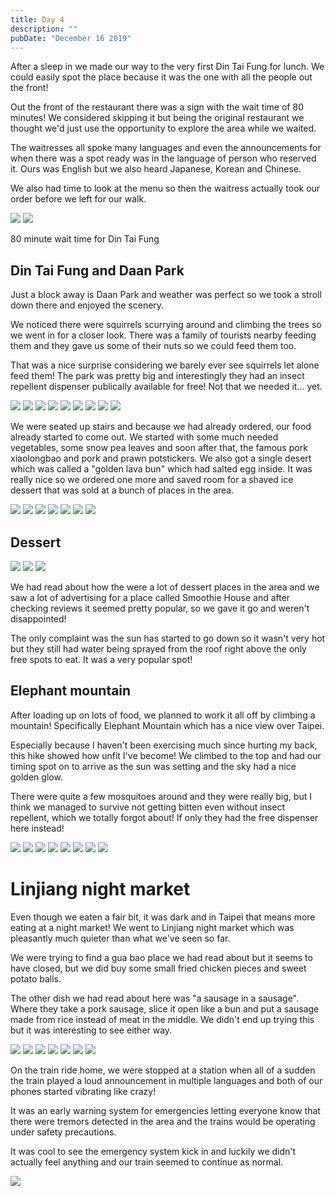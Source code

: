 ```yaml
---
title: Day 4
description: ""
pubDate: "December 16 2019"
---
```



After a sleep in we made our way to the very first Din Tai Fung for lunch. We could easily spot the place because it was the one with all the people out the front!

Out the front of the restaurant there was a sign with the wait time of 80 minutes! We considered skipping it but being the original restaurant we thought we'd just use the opportunity to explore the area while we waited.

The waitresses all spoke many languages and even the announcements for when there was a spot ready was in the language of person who reserved it. Ours was English but we also heard Japanese, Korean and Chinese.

We also had time to look at the menu so then the waitress actually took our order before we left for our walk.

<Grid>
  <Img src="2019-taiwan-vietnam/32893a78ebd14494b6015a0eb7f32aad.jpg" />
  <Img src="2019-taiwan-vietnam/180c7f222ff14387822b2ab9162f0d28.jpg" />
</Grid>

80 minute wait time for Din Tai Fung

## Din Tai Fung and Daan Park

Just a block away is Daan Park and weather was perfect so we took a stroll down there and enjoyed the scenery.

We noticed there were squirrels scurrying around and climbing the trees so we went in for a closer look. There was a family of tourists nearby feeding them and they gave us some of their nuts so we could feed them too.

That was a nice surprise considering we barely ever see squirrels let alone feed them! The park was pretty big and interestingly they had an insect repellent dispenser publically available for free! Not that we needed it... yet.

<Grid>
  <Img src="2019-taiwan-vietnam/a90737a2e22a4b759d58b3e28c700d90.jpg" />
  <Img src="2019-taiwan-vietnam/fd95236309c449f98fc7115126649ac8.jpg" />
  <Img src="2019-taiwan-vietnam/fcf6b2156bf4447389948d0d9aaf92b4.jpg" />
  <Img src="2019-taiwan-vietnam/5d07e90d075544d19366296eaaae616d.jpg" />
  <Img src="2019-taiwan-vietnam/fcfe7fcba0124e49905f8df200086912.jpg" />
  <Img src="2019-taiwan-vietnam/2ea80cae75e74a989e5e392f24d5d31e.jpg" />
  <Img src="2019-taiwan-vietnam/0758071bc8814217973e2003bcd885fb.jpg" />
  <Img src="2019-taiwan-vietnam/99c234f8888f40fca960fb34443f9ba0.jpg" />
  <Img src="2019-taiwan-vietnam/b925ee7a8ff746bca080718274e2535b.jpg" />
</Grid>

We were seated up stairs and because we had already ordered, our food already started to come out. We started with some much needed vegetables, some snow pea leaves and soon after that, the famous pork xiaolongbao and pork and prawn potstickers. We also got a single desert which was called a "golden lava bun" which had salted egg inside. It was really nice so we ordered one more and saved room for a shaved ice dessert that was sold at a bunch of places in the area.

<Grid>
  <Img src="2019-taiwan-vietnam/0df12598b163435b81a0c590bd84ecc1.jpg" />
  <Img src="2019-taiwan-vietnam/c40cf903bb9c4f58a567fd5677d1b58d.jpg" />
  <Img src="2019-taiwan-vietnam/074263a9f5ca405b9b068cd12a1d8103.jpg" />
  <Img src="2019-taiwan-vietnam/34aa2800cae44bd4bb55daec448f0d5a.jpg" />
  <Img src="2019-taiwan-vietnam/378f607b046746b5a431ccd0270a958e.jpg" />
  <Img src="2019-taiwan-vietnam/f10ab8bfc2f649e7b0001b970c261d8a.jpg" />
  <Img src="2019-taiwan-vietnam/00da7215ddaa40c0a77b8504004f3105.jpg" />
</Grid>

## Dessert

<Grid>
  <Img src="2019-taiwan-vietnam/52a640c5c8264fce8f04047480435670.jpg" />
  <Img src="2019-taiwan-vietnam/ce209c1a8b90434794c02d51b71c1a1e.jpg" />
  <Img src="2019-taiwan-vietnam/e0ebbce942ba49c1ab4f71ca20f8cc69.jpg" />
</Grid>

We had read about how the were a lot of dessert places in the area and we saw a lot of advertising for a place called Smoothie House and after checking reviews it seemed pretty popular, so we gave it go and weren't disappointed!

The only complaint was the sun has started to go down so it wasn't very hot but they still had water being sprayed from the roof right above the only free spots to eat. It was a very popular spot!

## Elephant mountain

After loading up on lots of food, we planned to work it all off by climbing a mountain! Specifically Elephant Mountain which has a nice view over Taipei.

Especially because I haven't been exercising much since hurting my back, this hike showed how unfit I've become! We climbed to the top and had our timing spot on to arrive as the sun was setting and the sky had a nice golden glow.

There were quite a few mosquitoes around and they were really big, but I think we managed to survive not getting bitten even without insect repellent, which we totally forgot about! If only they had the free dispenser here instead!

<Grid>
  <Img src="2019-taiwan-vietnam/4bf67949d8a3429da493f82d1e129f9f.jpg" />
  <Img src="2019-taiwan-vietnam/0d82743487ad4d079e41f241e6f7fdbf.jpg" />
  <Img src="2019-taiwan-vietnam/52b37ef1509f487789b4f8188cbe03ed.jpg" />
  <Img src="2019-taiwan-vietnam/fe85815504864c14a3b9afaf2a99d30d.jpg" />
  <Img src="2019-taiwan-vietnam/77c59bc092d745a5bf09819bff68a334.jpg" />
  <Img src="2019-taiwan-vietnam/93c299852bd146f2a80d48a9cbd676e3.jpg" />
  <Img src="2019-taiwan-vietnam/b16606b29b0e4fb389ddb1f52c79dbb6.jpg" />
  <Img src="2019-taiwan-vietnam/b7583c52c446400181e68d278207e1e1.jpg" />
</Grid>

# Linjiang night market

Even though we eaten a fair bit, it was dark and in Taipei that means more eating at a night market! We went to Linjiang night market which was pleasantly much quieter than what we've seen so far.

We were trying to find a gua bao place we had read about but it seems to have closed, but we did buy some small fried chicken pieces and sweet potato balls.

The other dish we had read about here was "a sausage in a sausage". Where they take a pork sausage, slice it open like a bun and put a sausage made from rice instead of meat in the middle. We didn't end up trying this but it was interesting to see either way.

<Grid>
  <Img src="2019-taiwan-vietnam/f7a3e41530f74eba9eac3058f5fefdc3.jpg" />
  <Img src="2019-taiwan-vietnam/6d42210ff421485baa18df08974c877c.jpg" />
  <Img src="2019-taiwan-vietnam/c4ca96b9ef0843ff9c86e20acb4d43d1.jpg" />
  <Img src="2019-taiwan-vietnam/32d33d2733a74e8b828a568009af8c76.jpg" />
  <Img src="2019-taiwan-vietnam/bf3657647262481682a366dadfe89809.jpg" />
  <Img src="2019-taiwan-vietnam/99b6fe2984b24d5fb693265173a714f0.jpg" />
  <Img src="2019-taiwan-vietnam/a31174d36f9f4fadb0f6ad64c80caa2c.jpg" />
</Grid>

On the train ride home, we were stopped at a station when all of a sudden the train played a loud announcement in multiple languages and both of our phones started vibrating like crazy!

It was an early warning system for emergencies letting everyone know that there were tremors detected in the area and the trains would be operating under safety precautions.

It was cool to see the emergency system kick in and luckily we didn't actually feel anything and our train seemed to continue as normal.

<Img
  src="2019-taiwan-vietnam/3f16b420424b4e81bb67252abe71b915.jpg"
  originalAspectRatio
/>
